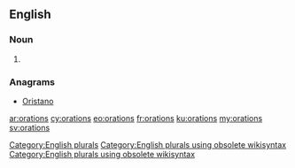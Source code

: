 ==English==

===Noun===
{{head|en}}

# {{plural of|oration}}

===Anagrams===
* [[Oristano#English|Oristano]]

[[Category:English plurals]][[Category:English plurals using obsolete wikisyntax]][[Category:English plurals using obsolete wikisyntax]]

[[ar:orations]]
[[cy:orations]]
[[eo:orations]]
[[fr:orations]]
[[ku:orations]]
[[my:orations]]
[[sv:orations]]